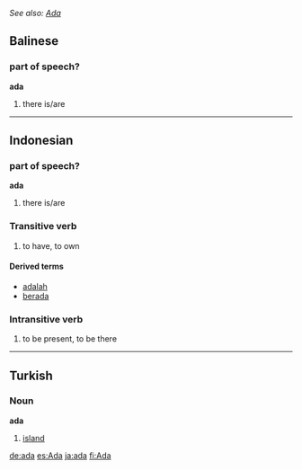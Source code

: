 ''See also: [[Ada]]''
==Balinese==
===part of speech?===
'''ada'''

# there is/are

----
==Indonesian==
===part of speech?===
'''ada'''

# there is/are

===Transitive verb===
# to have, to own

====Derived terms====
*[[adalah]] <!-- is, am, are -->
*[[berada]] <!-- # to be (in a place) # well-off #''[[Dia]] '''berada''' [[di]] Surabaya'' - He is in Surabaya. -->

===Intransitive verb===
# to be present, to be there

----
==Turkish==
===Noun===
'''ada'''
# [[island]]

[[de:ada]]
[[es:Ada]]
[[ja:ada]]
[[fi:Ada]]